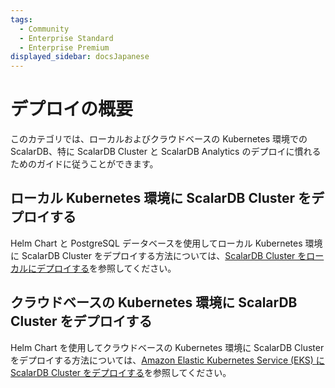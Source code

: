 ```yaml
---
tags:
  - Community
  - Enterprise Standard
  - Enterprise Premium
displayed_sidebar: docsJapanese
---
```


# デプロイの概要


<TranslationBanner />

このカテゴリでは、ローカルおよびクラウドベースの Kubernetes 環境での ScalarDB、特に ScalarDB Cluster と ScalarDB Analytics のデプロイに慣れるためのガイドに従うことができます。

## ローカル Kubernetes 環境に ScalarDB Cluster をデプロイする

Helm Chart と PostgreSQL データベースを使用してローカル Kubernetes 環境に ScalarDB Cluster をデプロイする方法については、[ScalarDB Cluster をローカルにデプロイする](scalardb-cluster/setup-scalardb-cluster-on-kubernetes-by-using-helm-chart.mdx)を参照してください。

## クラウドベースの Kubernetes 環境に ScalarDB Cluster をデプロイする

Helm Chart を使用してクラウドベースの Kubernetes 環境に ScalarDB Cluster をデプロイする方法については、[Amazon Elastic Kubernetes Service (EKS) に ScalarDB Cluster をデプロイする](scalar-kubernetes/ManualDeploymentGuideScalarDBClusterOnEKS.mdx)を参照してください。
